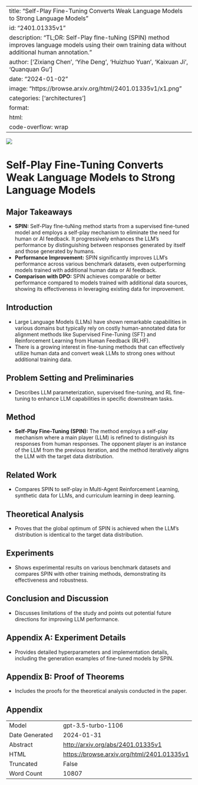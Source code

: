 
---
title: "Self-Play Fine-Tuning Converts Weak Language Models to Strong Language Models"
id: "2401.01335v1"
description: "TL;DR: Self-Play fIne-tuNing (SPIN) method improves language models using their own training data without additional human annotation."
author: ['Zixiang Chen', 'Yihe Deng', 'Huizhuo Yuan', 'Kaixuan Ji', 'Quanquan Gu']
date: "2024-01-02"
image: "https://browse.arxiv.org/html/2401.01335v1/x1.png"
categories: ['architectures']
format:
  html:
    code-overflow: wrap
---

![](https://browse.arxiv.org/html/2401.01335v1/x1.png)

# Self-Play Fine-Tuning Converts Weak Language Models to Strong Language Models

## Major Takeaways
- **SPIN:** Self-Play fIne-tuNing method starts from a supervised fine-tuned model and employs a self-play mechanism to eliminate the need for human or AI feedback. It progressively enhances the LLM's performance by distinguishing between responses generated by itself and those generated by humans.
- **Performance Improvement:** SPIN significantly improves LLM's performance across various benchmark datasets, even outperforming models trained with additional human data or AI feedback.
- **Comparison with DPO:** SPIN achieves comparable or better performance compared to models trained with additional data sources, showing its effectiveness in leveraging existing data for improvement.

## Introduction
- Large Language Models (LLMs) have shown remarkable capabilities in various domains but typically rely on costly human-annotated data for alignment methods like Supervised Fine-Tuning (SFT) and Reinforcement Learning from Human Feedback (RLHF).
- There is a growing interest in fine-tuning methods that can effectively utilize human data and convert weak LLMs to strong ones without additional training data.

## Problem Setting and Preliminaries
- Describes LLM parameterization, supervised fine-tuning, and RL fine-tuning to enhance LLM capabilities in specific downstream tasks.

## Method
- **Self-Play Fine-Tuning (SPIN):** The method employs a self-play mechanism where a main player (LLM) is refined to distinguish its responses from human responses. The opponent player is an instance of the LLM from the previous iteration, and the method iteratively aligns the LLM with the target data distribution.

## Related Work
- Compares SPIN to self-play in Multi-Agent Reinforcement Learning, synthetic data for LLMs, and curriculum learning in deep learning.

## Theoretical Analysis
- Proves that the global optimum of SPIN is achieved when the LLM's distribution is identical to the target data distribution.

## Experiments
- Shows experimental results on various benchmark datasets and compares SPIN with other training methods, demonstrating its effectiveness and robustness.

## Conclusion and Discussion
- Discusses limitations of the study and points out potential future directions for improving LLM performance.

## Appendix A: Experiment Details
- Provides detailed hyperparameters and implementation details, including the generation examples of fine-tuned models by SPIN.

## Appendix B: Proof of Theorems
- Includes the proofs for the theoretical analysis conducted in the paper.

## Appendix

|          |          |
|----------|----------|
| Model     | gpt-3.5-turbo-1106       |
| Date Generated     | 2024-01-31       |
| Abstract | [http://arxiv.org/abs/2401.01335v1](http://arxiv.org/abs/2401.01335v1)        |
| HTML     | [https://browse.arxiv.org/html/2401.01335v1](https://browse.arxiv.org/html/2401.01335v1)       |
| Truncated       | False       |
| Word Count       | 10807       |